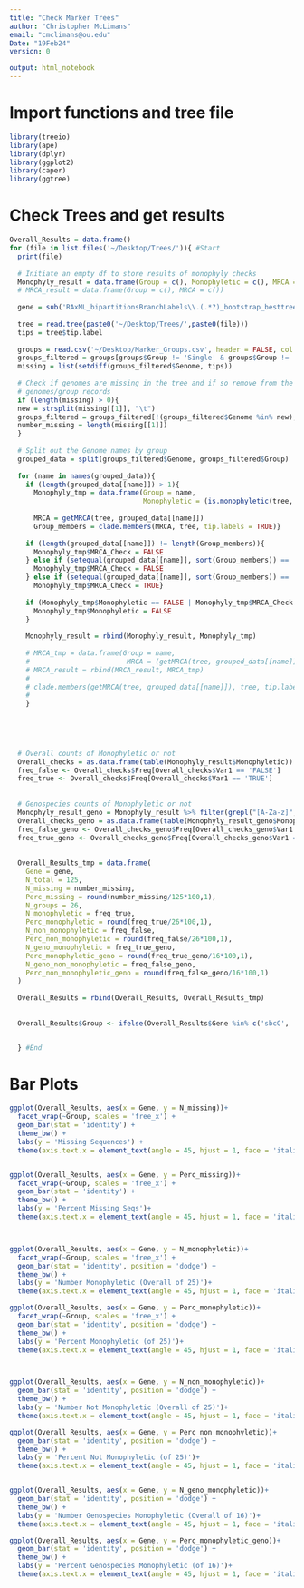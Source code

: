 ```yaml
---
title: "Check Marker Trees"
author: "Christopher McLimans"
email: "cmclimans@ou.edu"
Date: "19Feb24"
version: 0

output: html_notebook
---
```


# Import functions and tree file
```r
library(treeio)
library(ape)
library(dplyr)
library(ggplot2)
library(caper)
library(ggtree)


```


# Check Trees and get results
```r

Overall_Results = data.frame()
for (file in list.files('~/Desktop/Trees/')){ #Start
  print(file)
  
  # Initiate an empty df to store results of monophyly checks
  Monophyly_result = data.frame(Group = c(), Monophyletic = c(), MRCA = c())
  # MRCA_result = data.frame(Group = c(), MRCA = c())
  
  gene = sub('RAxML_bipartitionsBranchLabels\\.(.*?)_bootstrap_besttree_out', '\\1', paste0(file))
  
  tree = read.tree(paste0('~/Desktop/Trees/',paste0(file)))
  tips = tree$tip.label
  
  groups = read.csv('~/Desktop/Marker_Groups.csv', header = FALSE, col.names = c("Genome", "Group"))
  groups_filtered = groups[groups$Group != 'Single' & groups$Group != 'Outgroup',]
  missing = list(setdiff(groups_filtered$Genome, tips))
  
  # Check if genomes are missing in the tree and if so remove from the 
  # genomes/group records
  if (length(missing) > 0){
  new = strsplit(missing[[1]], "\t")
  groups_filtered = groups_filtered[!(groups_filtered$Genome %in% new),]
  number_missing = length(missing[[1]])
  }
  
  # Split out the Genome names by group
  grouped_data = split(groups_filtered$Genome, groups_filtered$Group)
  
  for (name in names(grouped_data)){
    if (length(grouped_data[[name]]) > 1){
      Monophyly_tmp = data.frame(Group = name, 
                                 Monophyletic = (is.monophyletic(tree, grouped_data[[name]], reroot = FALSE)))
      
      MRCA = getMRCA(tree, grouped_data[[name]])
      Group_members = clade.members(MRCA, tree, tip.labels = TRUE)}
    
    if (length(grouped_data[[name]]) != length(Group_members)){
      Monophyly_tmp$MRCA_Check = FALSE
    } else if (setequal(grouped_data[[name]], sort(Group_members)) == 'FALSE'){
      Monophyly_tmp$MRCA_Check = FALSE
    } else if (setequal(grouped_data[[name]], sort(Group_members)) == 'TRUE'){
      Monophyly_tmp$MRCA_Check = TRUE}
    
    if (Monophyly_tmp$Monophyletic == FALSE | Monophyly_tmp$MRCA_Check == FALSE){
      Monophyly_tmp$Monophyletic = FALSE
    }
                                
    Monophyly_result = rbind(Monophyly_result, Monophyly_tmp)
    
    # MRCA_tmp = data.frame(Group = name, 
    #                        MRCA = (getMRCA(tree, grouped_data[[name]])))
    # MRCA_result = rbind(MRCA_result, MRCA_tmp)
    # 
    # clade.members(getMRCA(tree, grouped_data[[name]]), tree, tip.labels = TRUE)
    # 
    }


  
  
  
  # Overall counts of Monophyletic or not 
  Overall_checks = as.data.frame(table(Monophyly_result$Monophyletic))
  freq_false <- Overall_checks$Freq[Overall_checks$Var1 == 'FALSE']
  freq_true <- Overall_checks$Freq[Overall_checks$Var1 == 'TRUE']
  
  
  # Genospecies counts of Monophyletic or not 
  Monophyly_result_geno = Monophyly_result %>% filter(grepl("[A-Za-z]", Group))
  Overall_checks_geno = as.data.frame(table(Monophyly_result_geno$Monophyletic))
  freq_false_geno <- Overall_checks_geno$Freq[Overall_checks_geno$Var1 == 'FALSE']
  freq_true_geno <- Overall_checks_geno$Freq[Overall_checks_geno$Var1 == 'TRUE']
  
  
  Overall_Results_tmp = data.frame(
    Gene = gene,
    N_total = 125,
    N_missing = number_missing,
    Perc_missing = round(number_missing/125*100,1),
    N_groups = 26,
    N_monophyletic = freq_true,
    Perc_monophyletic = round(freq_true/26*100,1),
    N_non_monophyletic = freq_false,
    Perc_non_monophyletic = round(freq_false/26*100,1),
    N_geno_monophyletic = freq_true_geno,
    Perc_monophyletic_geno = round(freq_true_geno/16*100,1),
    N_geno_non_monophyletic = freq_false_geno,
    Perc_non_monophyletic_geno = round(freq_false_geno/16*100,1)
  )
  
  Overall_Results = rbind(Overall_Results, Overall_Results_tmp)
  
  
  Overall_Results$Group <- ifelse(Overall_Results$Gene %in% c('sbcC', 'glnA', 'helY', 'acrB', 'amtB'), 'HC', 'Kiledal')


  } #End


```


# Bar Plots
```r

ggplot(Overall_Results, aes(x = Gene, y = N_missing))+
  facet_wrap(~Group, scales = 'free_x') +
  geom_bar(stat = 'identity') +
  theme_bw() +
  labs(y = 'Missing Sequences') +
  theme(axis.text.x = element_text(angle = 45, hjust = 1, face = 'italic'))


ggplot(Overall_Results, aes(x = Gene, y = Perc_missing))+
  facet_wrap(~Group, scales = 'free_x') +
  geom_bar(stat = 'identity') +
  theme_bw() +
  labs(y = 'Percent Missing Seqs')+
  theme(axis.text.x = element_text(angle = 45, hjust = 1, face = 'italic'))



ggplot(Overall_Results, aes(x = Gene, y = N_monophyletic))+
  facet_wrap(~Group, scales = 'free_x') +
  geom_bar(stat = 'identity', position = 'dodge') +
  theme_bw() +
  labs(y = 'Number Monophyletic (Overall of 25)')+
  theme(axis.text.x = element_text(angle = 45, hjust = 1, face = 'italic'))

ggplot(Overall_Results, aes(x = Gene, y = Perc_monophyletic))+
  facet_wrap(~Group, scales = 'free_x') +
  geom_bar(stat = 'identity', position = 'dodge') +
  theme_bw() +
  labs(y = 'Percent Monophyletic (of 25)')+
  theme(axis.text.x = element_text(angle = 45, hjust = 1, face = 'italic'))



ggplot(Overall_Results, aes(x = Gene, y = N_non_monophyletic))+
  geom_bar(stat = 'identity', position = 'dodge') +
  theme_bw() +
  labs(y = 'Number Not Monophyletic (Overall of 25)')+
  theme(axis.text.x = element_text(angle = 45, hjust = 1, face = 'italic'))

ggplot(Overall_Results, aes(x = Gene, y = Perc_non_monophyletic))+
  geom_bar(stat = 'identity', position = 'dodge') +
  theme_bw() +
  labs(y = 'Percent Not Monophyletic (of 25)')+
  theme(axis.text.x = element_text(angle = 45, hjust = 1, face = 'italic'))


ggplot(Overall_Results, aes(x = Gene, y = N_geno_monophyletic))+
  geom_bar(stat = 'identity', position = 'dodge') +
  theme_bw() +
  labs(y = 'Number Genospecies Monophyletic (Overall of 16)')+
  theme(axis.text.x = element_text(angle = 45, hjust = 1, face = 'italic'))

ggplot(Overall_Results, aes(x = Gene, y = Perc_monophyletic_geno))+
  geom_bar(stat = 'identity', position = 'dodge') +
  theme_bw() +
  labs(y = 'Percent Genospecies Monophyletic (of 16)')+
  theme(axis.text.x = element_text(angle = 45, hjust = 1, face = 'italic'))



```







